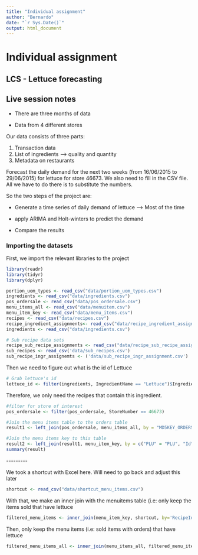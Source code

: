 ```yaml
---
title: "Individual assignment"
author: "Bernardo"
date: "`r Sys.Date()`"
output: html_document
---
```


# Individual assignment

## LCS - Lettuce forecasting

## Live session notes

-   There are three months of data

-   Data from 4 different stores

Our data consists of three parts:

1.  Transaction data
2.  List of ingredients --\> quality and quantity
3.  Metadata on restaurants

Forecast the daily demand for the next two weeks (from 16/06/2015 to 29/06/2015) for lettuce for store 46673. We also need to fill in the CSV file. All we have to do there is to substitute the numbers.

So the two steps of the project are:

-   Generate a time series of daily demand of lettuce --\> Most of the time

-   apply ARIMA and Holt-winters to predict the demand

-   Compare the results

### Importing the datasets

First, we import the relevant libraries to the project

```r
library(readr)
library(tidyr)
library(dplyr)
```

```r
portion_uom_types <- read_csv("data/portion_uom_types.csv")
ingredients <- read_csv("data/ingredients.csv")
pos_ordersale <- read_csv("data/pos_ordersale.csv")
menu_items_all <- read_csv("data/menuitem.csv")
menu_item_key <- read_csv("data/menu_items.csv")
recipes <- read_csv("data/recipes.csv")
recipe_ingredient_assignments<- read_csv("data/recipe_ingredient_assignments.csv")
ingredients <- read_csv("data/ingredients.csv")

# Sub recipe data sets
recipe_sub_recipe_assignments <- read_csv("data/recipe_sub_recipe_assignments.csv")
sub_recipes <- read_csv('data/sub_recipes.csv')
sub_recipe_ingr_assignemts <- ('data/sub_recipe_ingr_assignment.csv')
```

Then we need to figure out what is the id of Lettuce

```r
# Grab lettuce's id
lettuce_id <- filter(ingredients, IngredientName == "Lettuce")$IngredientId
```

Therefore, we only need the recipes that contain this ingredient.

```r

#filter for store of interest
pos_ordersale <- filter(pos_ordersale, StoreNumber == 46673)

#Join the menu items table to the orders table
result1 <- left_join(pos_ordersale, menu_items_all, by = "MD5KEY_ORDERSALE")

#Join the menu items key to this table
result2 <- left_join(result1, menu_item_key, by = c("PLU" = "PLU", "Id" = "MenuItemId"))
summary(result)
```

\-\-\-\-\-\-\-\--

We took a shortcut with Excel here. Will need to go back and adjust this later

```r
shortcut <- read_csv("data/shortcut_menu_items.csv")
```

With that, we make an inner join with the menuitems table (i.e: only keep the items sold that have lettuce

```r
filtered_menu_items <- inner_join(menu_item_key, shortcut, by='RecipeId')
```

Then, only keep the menu items (i.e: sold items with orders) that have lettuce

```r
filtered_menu_items_all <- inner_join(menu_items_all, filtered_menu_items, c("PLU" = "PLU", "Id" = "MenuItemId"))
```
